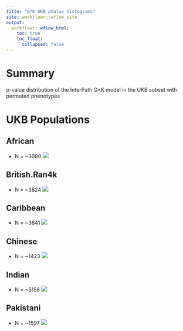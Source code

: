 ```yaml
---
title: "G*K UKB pValue histograms"
site: workflowr::wflow_site
output:
  workflowr::wflow_html:
    toc: true
    toc_float:
      collapsed: false
---
```


# Summary

p-value distribution of the InterPath G*K model in the UKB subset with permuted phenotypes

# UKB Populations

## African
 * N = ~3080 
![](https://raw.githubusercontent.com/mturchin20/InterPath/master/images/pValHists/20190103.InterPath.Vs2.GK.perm1.Analysis.pValHists.African.vs3.png)

## British.Ran4k
 * N = ~3824
![](https://raw.githubusercontent.com/mturchin20/InterPath/master/images/pValHists/20190103.InterPath.Vs2.GK.perm1.Analysis.pValHists.British.Ran4000.vs3.png)

## Caribbean
 * N = ~3641
![](https://raw.githubusercontent.com/mturchin20/InterPath/master/images/pValHists/20190103.InterPath.Vs2.GK.perm1.Analysis.pValHists.Caribbean.vs3.png)

## Chinese 
 * N = ~1423
![](https://raw.githubusercontent.com/mturchin20/InterPath/master/images/pValHists/20190103.InterPath.Vs2.GK.perm1.Analysis.pValHists.Chinese.vs3.png)

## Indian 
 * N = ~5158
![](https://raw.githubusercontent.com/mturchin20/InterPath/master/images/pValHists/20190103.InterPath.Vs2.GK.perm1.Analysis.pValHists.Indian.vs3.png)

## Pakistani
 * N = ~1597
![](https://raw.githubusercontent.com/mturchin20/InterPath/master/images/pValHists/20190103.InterPath.Vs2.GK.perm1.Analysis.pValHists.Pakistani.vs3.png)


